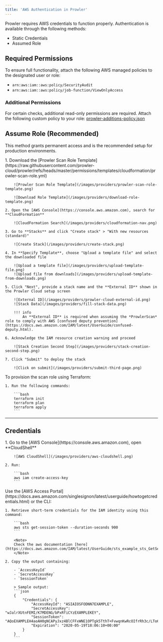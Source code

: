```yaml
---
title: 'AWS Authentication in Prowler'
---
```


Prowler requires AWS credentials to function properly. Authentication is available through the following methods:

- Static Credentials
- Assumed Role

## Required Permissions

To ensure full functionality, attach the following AWS managed policies to the designated user or role:

- `arn:aws:iam::aws:policy/SecurityAudit`
- `arn:aws:iam::aws:policy/job-function/ViewOnlyAccess`

### Additional Permissions

For certain checks, additional read-only permissions are required. Attach the following custom policy to your role: [prowler-additions-policy.json](https://github.com/prowler-cloud/prowler/blob/master/permissions/prowler-additions-policy.json)


## Assume Role (Recommended)

This method grants permanent access and is the recommended setup for production environments.

<Tabs>
  <Tab title="CloudFormation">
    1. Download the [Prowler Scan Role Template](https://raw.githubusercontent.com/prowler-cloud/prowler/refs/heads/master/permissions/templates/cloudformation/prowler-scan-role.yml)

        ![Prowler Scan Role Template](/images/providers/prowler-scan-role-template.png)

        ![Download Role Template](/images/providers/download-role-template.png)

    2. Open the [AWS Console](https://console.aws.amazon.com), search for **CloudFormation**

        ![CloudFormation Search](/images/providers/cloudformation-nav.png)

    3. Go to **Stacks** and click "Create stack" > "With new resources (standard)"

        ![Create Stack](/images/providers/create-stack.png)

    4. In **Specify Template**, choose "Upload a template file" and select the downloaded file

        ![Upload a template file](/images/providers/upload-template-file.png)
        ![Upload file from downloads](/images/providers/upload-template-from-downloads.png)

    5. Click "Next", provide a stack name and the **External ID** shown in the Prowler Cloud setup screen

        ![External ID](/images/providers/prowler-cloud-external-id.png)
        ![Stack Data](/images/providers/fill-stack-data.png)

        !!! info
            An **External ID** is required when assuming the *ProwlerScan* role to comply with AWS [confused deputy prevention](https://docs.aws.amazon.com/IAM/latest/UserGuide/confused-deputy.html).

    6. Acknowledge the IAM resource creation warning and proceed

        ![Stack Creation Second Step](/images/providers/stack-creation-second-step.png)

    7. Click "Submit" to deploy the stack

        ![Click on submit](/images/providers/submit-third-page.png)
  </Tab>
  <Tab title="Terraform">
    To provision the scan role using Terraform:

    1. Run the following commands:

        ```bash
        terraform init
        terraform plan
        terraform apply
        ```
  </Tab>
</Tabs>

---

## Credentials

<Tabs>
  <Tab title="Long term credentials">
    1. Go to the [AWS Console](https://console.aws.amazon.com), open **CloudShell**

        ![AWS CloudShell](/images/providers/aws-cloudshell.png)

    2. Run:

        ```bash
        aws iam create-access-key
        ```
  </Tab>
  <Tab title="Short term credentials (Recommended)">
    Use the [AWS Access Portal](https://docs.aws.amazon.com/singlesignon/latest/userguide/howtogetcredentials.html) or the CLI:

    1. Retrieve short-term credentials for the IAM identity using this command:

        ```bash
        aws sts get-session-token --duration-seconds 900
        ```

        <Note>
        Check the aws documentation [here](https://docs.aws.amazon.com/IAM/latest/UserGuide/sts_example_sts_GetSessionToken_section.html)
        </Note>

    2. Copy the output containing:

        - `AccessKeyId`
        - `SecretAccessKey`
        - `SessionToken`

        > Sample output:
        ```json
        {
            "Credentials": {
                "AccessKeyId": "ASIAIOSFODNN7EXAMPLE",
                "SecretAccessKey": "wJalrXUtnFEMI/K7MDENG/bPxRfiCYzEXAMPLEKEY",
                "SessionToken": "AQoEXAMPLEH4aoAH0gNCAPyJxz4BlCFFxWNE1OPTgk5TthT+FvwqnKwRcOIfrRh3c/LTo6UDdyJwOOvEVPvLXCrrrUtdnniCEXAMPLE/IvU1dYUg2RVAJBanLiHb4IgRmpRV3zrkuWJOgQs8IZZaIv2BXIa2R4OlgkBN9bkUDNCJiBeb/AXlzBBko7b15fjrBs2+cTQtpZ3CYWFXG8C5zqx37wnOE49mRl/+OtkIKGO7fAE",
                "Expiration": "2020-05-19T18:06:10+00:00"
            }
        }
        ```
  </Tab>
</Tabs>
